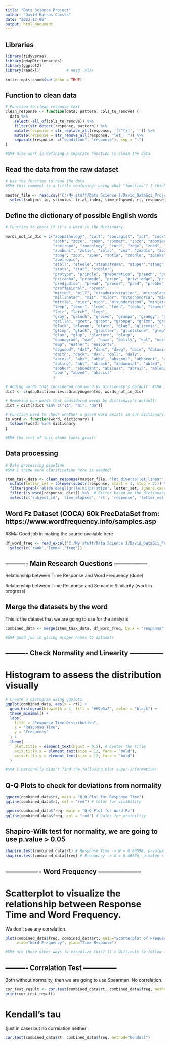 ```yaml
---
title: "Data Science Project"
author: "David Marcos Cuesta"
date: "2023-12-06"
output: html_document
---
```


## Libraries
```r
library(tidyverse)
library(qdapDictionaries)
library(ggplot2)
library(readxl)            # Read .xlsx   

knitr::opts_chunk$set(echo = TRUE)

```


## Function to clean data
```r
# Function to clean response text
clean_response <- function(data, pattern, cols_to_remove) {
  data %>% 
    select(-all_of(cols_to_remove)) %>% 
    filter(str_detect(response, pattern)) %>%
    mutate(response = str_replace_all(response, '[\"{}]', '')) %>%
    mutate(response = str_remove_all(response, "let_| ")) %>%
    separate(response, c("condition", "response"), sep = ":")
}

#SM# nice work in defining a separate function to clean the data

```



## Read the data from the raw dataset
```r
# Use the function to read the data  
#SM# this comment is a little confusing! using what "function"? I think you could simply say "reading data".

master_file <- read.csv('C:/My stuff/Data Science 1/David_DataSci_Project_CodeReview/data/master_file_01.csv') %>% 
  select(subject_id, stimulus, trial_index, time_elapsed, rt, response)

```


## Define the dictionary of possible English words
```r
# Function to check if it's a word in the dictionary

words_not_in_dic = c("zoopathology", "zolt", "zoolagist", "zot", "zock", "zook", "zon",
                     "zosh", "zoze", "zoam", "zommer", "zozo", "zoomies", "zoop", "zope",
                     "zoetrope", "zoocology", "zote", "zoge", "zoed", "zomed", "zork",
                     "zomboni", "zotie", "zolac", "zoz", "zoadic", "zooplankton", "zoro",
                     "zong", "zop", "zoan", "zofia", "zoodle", "zoinks", "zowwys",
                     "zootropic",
                     "stoll", "steele","steamstream", "stuper","stong", "stupify", "steale", "stickly",
                     "stats", "stat", "steeler",
                     "protype", "pringle", "preporation", "preech", "pradae", "proactive", "practicum",
                     "priranha", "primede", "prine", "priviledge", "privelege", "priere", "pratt",
                     "predjudice", "pread", "procer", "prad", "probbe", "protone", "pronation", "prada",
                     "proffesional", "promo",
                     "mifted", "milf", "misadministration", "microplane", "milkshake", "minnce", 
                     "millineter", "mit", "milor", "mitochondria", "minging", "millisecond", "millow",
                     "mittle", "mior","mich", "misunderstood", "miniatrure",
                     "leep", "lemer", "leem", "leen", "leahc", "leavor", "lepper", "letal", "leb",
                     "leir", "lerch", "lego",
                     "gray", "grinch", "greive", "grampa", "grungy", "grunge", "grandeous", "grap",
                     "grilla", "gret", "groot", "groope", "grimm", "growed",
                     "gluck", "glaven", "glute", "glag", "glicemic", "gle", "glam", "gleen", "glamping",
                     "glimp", "glack", "gloitter", "glintstone", "glep", "gleem", "glock", "glot",
                     "glay", "glup", "glantern", "glurp",
                     "eannagram", "eaw", "eaze", "eatily", "eal", "east", "eavesrop", "eads", "eab",
                     "eap", "eather", "easports", 
                     "dagwood", "dat", "dans", "dawg", "dain", "datamine", "daquirri", "dask", "dallup",
                     "daith", "dack", "dax", "dall", "daly",
                     "abcess", "abs", "abba", "abscent", "abhorent", "abalon", "abott", "abcs", "abraid",
                     "abling", "abt", "abrash", "abdomnial", "abled", "abdjure", "abdominals", "aboot",
                     "abbhor", "abondant", "abicuss", "abrail", "ablebody", "abscomb", "abid", "abduction",
                     "abor", "abeed", "abacist" 
                     )

# Adding words that considered non-word by dictionary's default: #SM# it seems you are adding TRUE words that were not included in the dictionary's default database! This comment could be improved.
dict <- c(qdapDictionaries::GradyAugmented, words_not_in_dic)

# Removing non-words that considered words by dictionary's default: 
dict = dict[!dict %in% c("st", "mi", "da")]

# Function used to check whether a given word exists in our dictionary:
is.word <- function(word, dictionary) {
  tolower(word) %in% dictionary
}

#SM# the rest of this chunk looks great!

```


## Data processing
```r
# Data processing pipeline 
#SM# I think more clarification here is needed!

stem_task_data <- clean_response(master_file, 'let_diverse|let_linear', c("stimulus")) %>%
  mutate(letter_set = tolower(substr(response, start = 1, stop = 2))) %>%
  filter(grepl('ab|da|ea|gl|gr|le|mi|pr|st|zo', letter_set, ignore.case = TRUE)) %>%
  filter(is.word(response, dict)) %>%  # Filter based on the dictionary
  select(c('subject_id', 'time_elapsed', 'rt', 'response', 'letter_set'))

```

## Word Fz Dataset (COCA) 60k FreeDataSet from: https://www.wordfrequency.info/samples.asp 
#SM# Good job in making the source available here
```r
df_word_freq <- read_excel('C:/My stuff/Data Science 1/David_DataSci_Project_CodeReview/data/wordFrequency60k.xlsx', sheet = 'lemmas')  %>% 
  select(c('rank','lemma','freq'))
```

## ---------- Main Research Questions ---------------

Relationship between Time Response and Word Frequency (done) 

Relationship between Time Response and Semantic Similarity (work in progress)


## Merge the datasets by the word
This is the dataset that we are going to use for the analysis
```r
combined_data <- merge(stem_task_data, df_word_freq, by.x = "response", by.y = "lemma")

#SM# good job in giving proper names to datasets
```


## ---------- Check Normality and Linearity ---------------

# Histogram to assess the distribution visually
```r
# Create a histogram using ggplot2
ggplot(combined_data, aes(x = rt)) +
  geom_histogram(binwidth = 1, fill = "#69b3a2", color = "black") +
  theme_minimal() +
  labs(
    title = "Response Time Distribution",
    x = "Response Time",
    y = "Frequency"
  ) +
  theme(
    plot.title = element_text(hjust = 0.5), # Center the title
    axis.title.x = element_text(size = 12, face = "bold"),
    axis.title.y = element_text(size = 12, face = "bold")
  )

#SM# I personally didn't find the following plot super-informative!

```

## Q-Q Plots to check for deviations from normality
```r
qqnorm(combined_data$rt, main = "Q-Q Plot for Response Time")
qqline(combined_data$rt, col = "red") # Color for visibility

```

```r
qqnorm(combined_data$freq, main = "Q-Q Plot for Word Fz")
qqline(combined_data$freq, col = "red") # Color for visibility
```

## Shapiro-Wilk test for normality, we are going to use p.value > 0.05 
```r
shapiro.test(combined_data$rt) # Response Time -> W = 0.80598, p-value < 2.2e-16 ----- NO NORMALITY ----
shapiro.test(combined_data$freq) # Frequency -> W = 0.46676, p-value < 2.2e-16 ------- NO NORMALITY ----

```

## ---------------- Word Frequency --------------------

# Scatterplot to visualize the relationship between Response Time and Word Frequency. 
We don't see any correlation. 
```r
plot(combined_data$freq, combined_data$rt, main="Scatterplot of Frequency vs. Time Response",
     xlab="Word Frequency", ylab="Time Response")

#SM# are there other ways to visualize this? It's difficult to follow for me!
```

## ---------- Correlation Test ---------------

Both without normality, then we are going to use Spearman. 
No correlation. 
```r
cor_test_result <- cor.test(combined_data$rt, combined_data$freq, method="spearman")
print(cor_test_result)
```
# Kendall's tau 
(just in case) but no correlation neither
```r
cor.test(combined_data$rt, combined_data$freq, method="kendall")
```